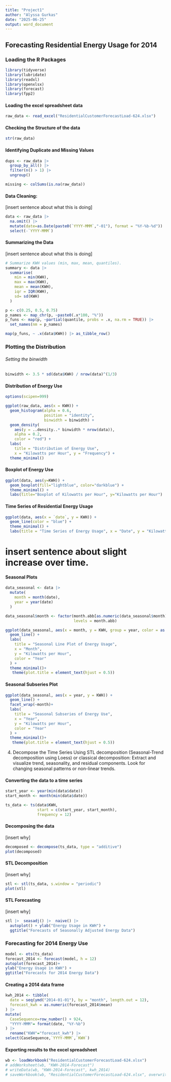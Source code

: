 ```yaml
---
title: "Project1"
author: "Alyssa Gurkas"
date: "2025-06-25"
output: word_document
---
```

## Forecasting Residential Energy Usage for 2014

### Loading the R Packages
```r
library(tidyverse)
library(lubridate)
library(readxl)
library(openxlsx)
library(forecast)
library(fpp2)
```

#### Loading the excel spreadsheet data
```r
raw_data <- read_excel("ResidentialCustomerForecastLoad-624.xlsx")
```

#### Checking the Structure of the data
```r
str(raw_data)
```
#### Identifying Duplicate and Missing Values
```r
dups <- raw_data |>  
  group_by_all() |>  
  filter(n() > 1) |>  
  ungroup()

missing <- colSums(is.na(raw_data))
```


#### Data Cleaning:
[insert sentence about what this is doing]
```r
data <- raw_data |> 
  na.omit() |> 
  mutate(date=as.Date(paste0(`YYYY-MMM`,"-01"), format = "%Y-%b-%d")) |> 
  select(-`YYYY-MMM`)
```

#### Summarizing the Data
[insert sentence about what this is doing]
```r
# Summarize KWH values (min, max, mean, quantiles).
summary <- data |> 
  summarise(
    min = min(KWH),
    max = max(KWH),
    mean = mean(KWH),
    iqr = IQR(KWH),
    sd= sd(KWH)
  )

p <- c(0.25, 0.5, 0.75)
p_names <- map_chr(p, ~paste0(.x*100, "%"))
p_funs <- map(p, ~partial(quantile, probs = .x, na.rm = TRUE)) |>  
  set_names(nm = p_names)

map(p_funs, ~ .x(data$KWH)) |> as_tibble_row()
```
### Plotting the Distribution
###### Setting the binwidth  
```r
binwidth <- 3.5 * sd(data$KWH) / nrow(data)^(1/3)
```

#### Distribution of Energy Use 
```r
options(scipen=999)

ggplot(raw_data, aes(x = KWH)) +
  geom_histogram(alpha = 0.6, 
                 position = "identity", 
                 binwidth = binwidth) +
  geom_density(
    aes(y = ..density..* binwidth * nrow(data)), 
    alpha = 0.2, 
    color = "red") +
  labs(
    title = "Distribution of Energy Use",
    x = "Kilowatts per Hour", y = "Frequency") +
  theme_minimal()
```
#### Boxplot of Energy Use
```r
ggplot(data, aes(y=KWH)) + 
  geom_boxplot(fill="lightblue", color="darkblue") + 
  theme_minimal() +
  labs(title="Boxplot of Kilowatts per Hour", y="Kilowatts per Hour")
```

#### Time Series of Residential Energy Usage
```r
ggplot(data, aes(x = `date`, y = KWH)) +
  geom_line(color = "blue") +
  theme_minimal() +
  labs(title = "Time Series of Energy Usage", x = "Date", y = "Kilowatts per Hour")
```
# insert sentence about slight increase over time.

#### Seasonal Plots
```r
data_seasonal <- data |> 
  mutate(
    month = month(date),
    year = year(date)
  )

data_seasonal$month <- factor(month.abb[as.numeric(data_seasonal$month)],
                              levels = month.abb)

ggplot(data_seasonal, aes(x = month, y = KWH, group = year, color = as.factor(year))) +
  geom_line() +
  labs(
    title = "Seasonal Line Plot of Energy Usage",
    x = "Month",
    y = "Kilowatts per Hour",
    color = "Year"
  ) +
  theme_minimal()+
   theme(plot.title = element_text(hjust = 0.5))
```

#### Seasonal Subseries Plot
```r
ggplot(data_seasonal, aes(x = year, y = KWH)) +
  geom_line() +
  facet_wrap(~month)+
  labs(
    title = "Seasonal Subseries of Energy Use",
    x = "Year",
    y = "Kilowatts per Hour",
    color = "Year"
  ) +
  theme_minimal()+
   theme(plot.title = element_text(hjust = 0.5))
```

4. Decompose the Time Series
Using STL decomposition (Seasonal-Trend decomposition using Loess) or classical decomposition:
Extract and visualize trend, seasonality, and residual components.
Look for changing seasonal patterns or non-linear trends.

#### Converting the data to a time series
```r
start_year <- year(min(data$date))
start_month <- month(min(data$date))

ts_data <- ts(data$KWH,
              start = c(start_year, start_month),
              frequency = 12)
```

#### Decomposing the data
[insert why]
```r
decomposed <- decompose(ts_data, type = "additive")
plot(decomposed)
```

#### STL Decomposition 
[insert why]
```r
stl <- stl(ts_data, s.window = "periodic")
plot(stl)
```

#### STL Forecasting 
[insert why]
```r
stl |>  seasadj() |>  naive() |> 
  autoplot() + ylab("Energy Usage in KWH") +
  ggtitle("Forecasts of Seasonally Adjusted Energy Data")
```

### Forecasting for 2014 Energy Use
```r
model <- ets(ts_data)
forecast_2014 <- forecast(model, h = 12)
autoplot(forecast_2014)+
ylab("Energy Usage in KWH") +
ggtitle("Forecasts for 2014 Energy Data")
```

#### Creating a 2014 data frame
```r
kwh_2014 <- tibble(
  date = seq(ymd("2014-01-01"), by = "month", length.out = 12),
  forecast_kwh = as.numeric(forecast_2014$mean)
) |> 
mutate(
  CaseSequence=row_number() + 924,
  "YYYY-MMM"= format(date, "%Y-%b")
) |> 
  rename("KWH"="forecast_kwh") |> 
select(CaseSequence,`YYYY-MMM`,`KWH`)
```

#### Exporting results to the excel spreadsheet
```r
wb <- loadWorkbook("ResidentialCustomerForecastLoad-624.xlsx")
# addWorksheet(wb, "KWH-2014-Forecast") 
# writeData(wb, "KWH-2014-Forecast", kwh_2014)
# saveWorkbook(wb, "ResidentialCustomerForecastLoad-624.xlsx", overwrite = TRUE)
```